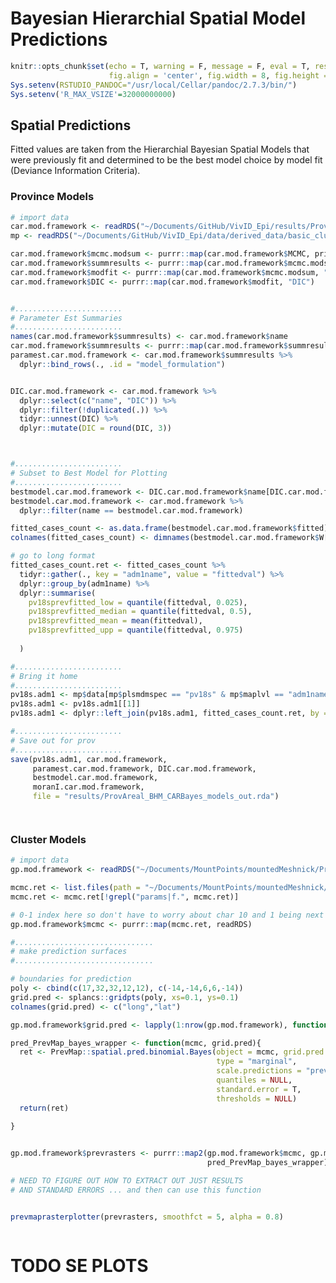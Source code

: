 # Bayesian Hierarchial Spatial Model Predictions 

```r
knitr::opts_chunk$set(echo = T, warning = F, message = F, eval = T, results = 'hide',
                      fig.align = 'center', fig.width = 8, fig.height = 8)
Sys.setenv(RSTUDIO_PANDOC="/usr/local/Cellar/pandoc/2.7.3/bin/")
Sys.setenv('R_MAX_VSIZE'=32000000000)

```

## Spatial Predictions
Fitted values are taken from the Hierarchial Bayesian Spatial Models that were previously fit and determined to be the best model choice by model fit (Deviance Information Criteria).

### Province Models
```r
# import data
car.mod.framework <- readRDS("~/Documents/GitHub/VivID_Epi/results/Province_Bayes_Hierarchial_Model_longchain.rds")
mp <- readRDS("~/Documents/GitHub/VivID_Epi/data/derived_data/basic_cluster_mapping_data.rds")

```

```r

car.mod.framework$mcmc.modsum <- purrr::map(car.mod.framework$MCMC, print) 
car.mod.framework$summresults <- purrr::map(car.mod.framework$mcmc.modsum, "summary.results")
car.mod.framework$modfit <- purrr::map(car.mod.framework$mcmc.modsum, "modelfit")
car.mod.framework$DIC <- purrr::map(car.mod.framework$modfit, "DIC")


#........................
# Parameter Est Summaries
#........................
names(car.mod.framework$summresults) <- car.mod.framework$name
car.mod.framework$summresults <- purrr::map(car.mod.framework$summresults, tibble::as_tibble)
paramest.car.mod.framework <- car.mod.framework$summresults %>% 
  dplyr::bind_rows(., .id = "model_formulation")


DIC.car.mod.framework <- car.mod.framework %>% 
  dplyr::select(c("name", "DIC")) %>% 
  dplyr::filter(!duplicated(.)) %>% 
  tidyr::unnest(DIC) %>% 
  dplyr::mutate(DIC = round(DIC, 3))



#........................
# Subset to Best Model for Plotting
#........................
bestmodel.car.mod.framework <- DIC.car.mod.framework$name[DIC.car.mod.framework$DIC == min(DIC.car.mod.framework$DIC)]
bestmodel.car.mod.framework <- car.mod.framework %>% 
  dplyr::filter(name == bestmodel.car.mod.framework)

fitted_cases_count <- as.data.frame(bestmodel.car.mod.framework$fitted)
colnames(fitted_cases_count) <- dimnames(bestmodel.car.mod.framework$W[[1]])[[1]] 

# go to long format
fitted_cases_count.ret <- fitted_cases_count %>% 
  tidyr::gather(., key = "adm1name", value = "fittedval") %>% 
  dplyr::group_by(adm1name) %>% 
  dplyr::summarise(
    pv18sprevfitted_low = quantile(fittedval, 0.025),
    pv18sprevfitted_median = quantile(fittedval, 0.5),
    pv18sprevfitted_mean = mean(fittedval),
    pv18sprevfitted_upp = quantile(fittedval, 0.975)
    
  )

#........................
# Bring it home
#........................
pv18s.adm1 <- mp$data[mp$plsmdmspec == "pv18s" & mp$maplvl == "adm1name"] 
pv18s.adm1 <- pv18s.adm1[[1]]
pv18s.adm1 <- dplyr::left_join(pv18s.adm1, fitted_cases_count.ret, by = "adm1name")

#........................
# Save out for prov
#........................
save(pv18s.adm1, car.mod.framework, 
     paramest.car.mod.framework, DIC.car.mod.framework, 
     bestmodel.car.mod.framework, 
     moranI.car.mod.framework, 
     file = "results/ProvAreal_BHM_CARBayes_models_out.rda")




```

### Cluster Models

```r

# import data 
gp.mod.framework <- readRDS("~/Documents/MountPoints/mountedMeshnick/Projects/VivID_Epi/analyses/07-spatial_prediction/_rslurm_Prevmap_Long_Chain/params.RDS")

mcmc.ret <- list.files(path = "~/Documents/MountPoints/mountedMeshnick/Projects/VivID_Epi/analyses/07-spatial_prediction/_rslurm_Prevmap_Long_Chain/", full.names = T, pattern = ".RDS")
mcmc.ret <- mcmc.ret[!grepl("params|f.", mcmc.ret)]

# 0-1 index here so don't have to worry about char 10 and 1 being next to eachother
gp.mod.framework$mcmc <- purrr::map(mcmc.ret, readRDS)


```

```r
#...............................
# make prediction surfaces
#...............................

# boundaries for prediction
poly <- cbind(c(17,32,32,12,12), c(-14,-14,6,6,-14)) 
grid.pred <- splancs::gridpts(poly, xs=0.1, ys=0.1)
colnames(grid.pred) <- c("long","lat")

gp.mod.framework$grid.pred <- lapply(1:nrow(gp.mod.framework), function(x) return(grid.pred))

pred_PrevMap_bayes_wrapper <- function(mcmc, grid.pred){
  ret <- PrevMap::spatial.pred.binomial.Bayes(object = mcmc, grid.pred = grid.pred,
                                              type = "marginal", 
                                              scale.predictions = "prevalence",
                                              quantiles = NULL, 
                                              standard.error = T, 
                                              thresholds = NULL)
  return(ret)
  
}


gp.mod.framework$prevrasters <- purrr::map2(gp.mod.framework$mcmc, gp.mod.framework$grid.pred, 
                                            pred_PrevMap_bayes_wrapper) 

# NEED TO FIGURE OUT HOW TO EXTRACT OUT JUST RESULTS
# AND STANDARD ERRORS ... and then can use this function


prevmaprasterplotter(prevrasters, smoothfct = 5, alpha = 0.8)



```

# TODO SE PLOTS
